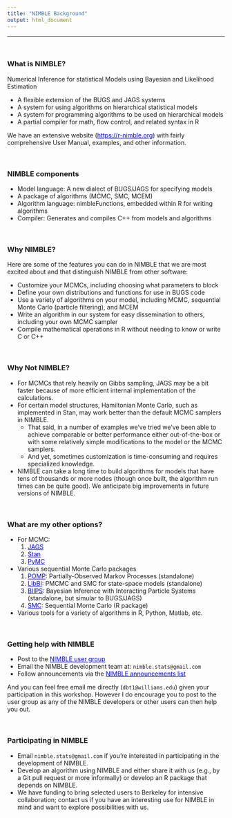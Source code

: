 ```yaml
---
title: "NIMBLE Background"
output: html_document
---
```


---

\  

### What is NIMBLE?

Numerical Inference for statistical Models using Bayesian and Likelihood Estimation

- A flexible extension of the BUGS and JAGS systems
- A system for using algorithms on hierarchical statistical models
- A system for programming algorithms to be used on hierarchical models
- A partial compiler for math, flow control, and related syntax in R

We have an extensive website (<a href="http://r-nimble.org" target="_blank" style="color: blue">https://r-nimble.org</a>) with fairly comprehensive User Manual, examples, and other information.

\  

### NIMBLE components

* Model language: A new dialect of BUGS/JAGS for specifying models
* A package of algorithms (MCMC, SMC, MCEM)
* Algorithm language: nimbleFunctions, embedded within R for writing algorithms
* Compiler: Generates and compiles C++ from models and algorithms

\  

### Why NIMBLE?

Here are some of the features you can do in NIMBLE that we are most excited about and that distinguish NIMBLE from other software:

- Customize your MCMCs, including choosing what parameters to block
- Define your own distributions and functions for use in BUGS code
- Use a variety of algorithms on your model, including MCMC, sequential Monte Carlo (particle filtering), and MCEM
- Write an algorithm in our system for easy dissemination to others, including your own MCMC sampler
- Compile mathematical operations in R without needing to know or write C or C++

\  

### Why Not NIMBLE?

* For MCMCs that rely heavily on Gibbs sampling, JAGS may be a bit faster because of more efficient internal implementation of the calculations.
* For certain model structures, Hamiltonian Monte Carlo, such as implemented in Stan, may work better than the default MCMC samplers in NIMBLE.
  - That said, in a number of examples we've tried we've been able to achieve comparable or better performance either out-of-the-box or with some relatively simple modifications to the model or the MCMC samplers.
  - And yet, sometimes customization is time-consuming and requires specialized knowledge.
* NIMBLE can take a long time to build algorithms for models that have tens of thousands or more nodes (though once built, the algorithm run times can be quite good). We anticipate big improvements in future versions of NIMBLE.

\  

### What are my other options? 

* For MCMC:
  1. <a href="http://mcmc-jags.sourceforge.net" target="_blank" style="color: blue">JAGS</a>
  2. <a href="http://mc-stan.org" target="_blank" style="color: blue">Stan</a>
  3. <a href="https://pymcmc.readthedocs.org/en/latest/" target="_blank" style="color: blue">PyMC</a>
* Various sequential Monte Carlo packages
  1. <a href="http://kingaa.github.io/pomp" target="_blank" style="color: blue">POMP</a>: Partially-Observed Markov Processes (standalone)
  2. <a href="http://libbi.org" target="_blank" style="color: blue">LibBI</a>: PMCMC and SMC for state-space models (standalone)
  3. <a href="https://biips.github.io/" target="_blank" style="color: blue">BIIPS</a>: Bayesian Inference with Interacting Particle Systems (standalone, but simular to BUGS/JAGS)
  4. <a href="https://cran.r-project.org/web/packages/SMC/index.html" target="_blank" style="color: blue">SMC</a>: Sequential Monte Carlo (R package)
* Various tools for a variety of algorithms in R, Python, Matlab, etc.

\  

### Getting help with NIMBLE

* Post to the <a href="https://groups.google.com/forum/#!forum/nimble-users" target="_blank" style="color: blue">NIMBLE user group</a>
* Email the NIMBLE development team at: `nimble.stats@gmail.com`
* Follow announcements via the <a href="https://groups.google.com/forum/#!forum/nimble-announce" target="_blank" style="color: blue">NIMBLE announcements list</a>

And you can feel free email me directly (`dbt1@williams.edu`) given your participation in this workshop. However I do encourage you to post to the user group as any of the NIMBLE developers or other users can then help you out.

\  

### Participating in NIMBLE

* Email `nimble.stats@gmail.com` if you're interested in participating in the development of NIMBLE. 
* Develop an algorithm using NIMBLE and either share it with us (e.g., by a Git pull request or more informally) or develop an R package that depends on NIMBLE.
* We have funding to bring selected users to Berkeley for intensive collaboration; contact us if you have an interesting use for NIMBLE in mind and want to explore possibilities with us.

\  

\  

\  

\  

\  

\  

\  

\  

\  

\  

\  

\  

\  

\  

\  

\  


